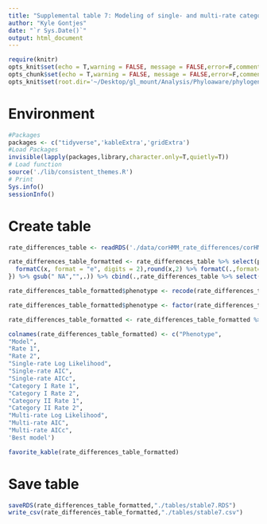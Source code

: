 ```yaml
---
title: "Supplemental table 7: Modeling of single- and multi-rate categories using corHMM"
author: "Kyle Gontjes"
date: "`r Sys.Date()`"
output: html_document
---
```


```r
require(knitr)
opts_knit$set(echo = T,warning = FALSE, message = FALSE,error=F,comment=NA) 
opts_chunk$set(echo = T,warning = FALSE, message = FALSE,error=F,comment=NA)
opts_knit$set(root.dir='~/Desktop/gl_mount/Analysis/Phyloaware/phylogenetic-resistance-ms/') 
```

# Environment
```r
#Packages
packages <- c("tidyverse",'kableExtra','gridExtra')   
#Load Packages
invisible(lapply(packages,library,character.only=T,quietly=T)) 
# Load function
source('./lib/consistent_themes.R')
# Print
Sys.info()
sessionInfo() 
``` 

# Create table
```r
rate_differences_table <- readRDS('./data/corHMM_rate_differences/corHMM_model_stats.RDS')

rate_differences_table_formatted <- rate_differences_table %>% select(phenotype,model) %>% cbind(.,rate_differences_table %>% select(-phenotype,-model,-np,-multi_np,-nRateCat,-multi_nRateCat,-best_model) %>% mutate_all(as.numeric) %>% apply(.,2,FUN=function(x){ ifelse(abs(x)>1e5 | abs(x)<1e-5,
  formatC(x, format = "e", digits = 2),round(x,2) %>% formatC(.,format='f',digits=2))
}) %>% gsub(" NA","",.)) %>% cbind(.,rate_differences_table %>% select(best_model))

rate_differences_table_formatted$phenotype <- recode(rate_differences_table_formatted$phenotype,'AMK_dich_num' = 'Amikacin','blbli_dich_num'='BL/BLI','CST_dich_num'='Colistin','TMP_SMX_dich_num'='TMP-SMX','gentamicin_dich_num'='Gentamicin')    

rate_differences_table_formatted$phenotype <- factor(rate_differences_table_formatted$phenotype,levels = c("TMP-SMX","Gentamicin","Amikacin","Colistin","BL/BLI"))

rate_differences_table_formatted <- rate_differences_table_formatted %>% arrange(phenotype)  

colnames(rate_differences_table_formatted) <- c("Phenotype",
"Model", 
"Rate 1",
"Rate 2",
"Single-rate Log Likelihood",
"Single-rate AIC",
"Single-rate AICc",
"Category I Rate 1",
"Category I Rate 2",
"Category II Rate 1",
"Category II Rate 2",
"Multi-rate Log Likelihood",
"Multi-rate AIC",
"Multi-rate AICc",
'Best model')

favorite_kable(rate_differences_table_formatted)
```

# Save table
```r
saveRDS(rate_differences_table_formatted,"./tables/stable7.RDS")
write_csv(rate_differences_table_formatted,"./tables/stable7.csv")
```
